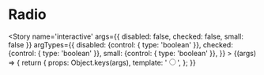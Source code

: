 
<Meta title='atoms/RadioDeprecated' />

# Radio

<Story name='interactive'
    args={{
        disabled: false,
        checked: false,
        small: false
    }}
    argTypes={{
        disabled: {control: { type: 'boolean' }},
        checked: {control: { type: 'boolean' }},
        small: {control: { type: 'boolean' }},
    }}
    >
    {(args) => {
        return {
            props: Object.keys(args),
            template: '<input type="radio" class="a-radioDeprecated" :class="{ \'-small\': small }" :disabled="disabled" :checked="checked" />',
        };
    }}
</Story>
